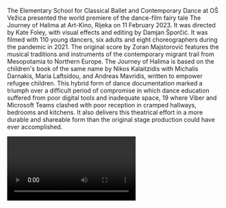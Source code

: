 The Elementary School for Classical Ballet and Contemporary Dance at OŠ Vežica presented the world premiere of the dance-film fairy tale The Journey of Halima at Art-Kino, Rijeka on 11 February 2023. It was directed by Kate Foley, with visual effects and editing by Damjan Šporčić. It was filmed with 110 young dancers, six adults and eight choreographers during the pandemic in 2021. The original score by Zoran Majstorović features the musical traditions and instruments of the contemporary migrant trail from Mesopotamia to Northern Europe. The Journey of Halima is based on the children's book of the same name by Nikos Kalaitzidis with Michalis Darnakis, Maria Laftsidou, and Andreas Mavridis, written to empower refugee children. This hybrid form of dance documentation marked a triumph over a difficult period of compromise in which dance education suffered from poor digital tools and inadequate space, 19 where Viber and Microsoft Teams clashed with poor reception in cramped hallways, bedrooms and kitchens. It also delivers this theatrical effort in a more durable and shareable form than the original stage production could have ever accomplished.

<Video provider="youtube" id="jL6FU5uY0II" />
